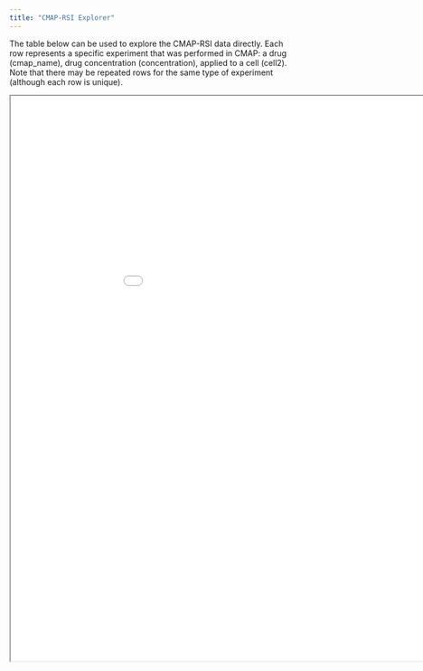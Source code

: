 ```yaml
---
title: "CMAP-RSI Explorer"
---
```


The table below can be used to explore the CMAP-RSI data directly. Each row represents a specific experiment that was performed in CMAP: a drug (cmap_name), drug concentration (concentration), applied to a cell (cell2). Note that there may be repeated rows for the same type of experiment (although each row is unique).


```{=html}
<iframe width="1000" height="1000" src="Explorer" title="CMAP-RSI Explorer"></iframe>
```


